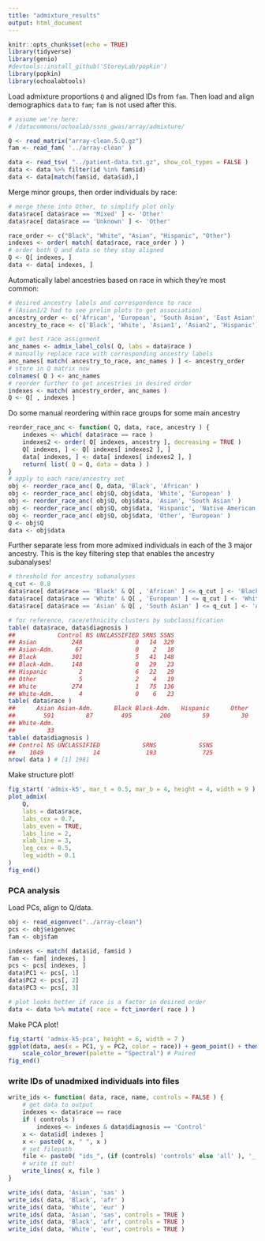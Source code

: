 ```yaml
---
title: "admixture_results"
output: html_document
---
```


```r
knitr::opts_chunk$set(echo = TRUE)
library(tidyverse)
library(genio)
#devtools::install_github('StoreyLab/popkin')
library(popkin)
library(ochoalabtools)
```

Load admixture proportions `Q` and aligned IDs from `fam`.
Then load and align demographics `data` to `fam`; `fam` is not used after this.
```r
# assume we're here:
# /datacommons/ochoalab/ssns_gwas/array/admixture/

Q <- read_matrix("array-clean.5.Q.gz") 
fam <- read_fam( '../array-clean' )

data <- read_tsv( "../patient-data.txt.gz", show_col_types = FALSE )
data <- data %>% filter(id %in% fam$id) 
data <- data[match(fam$id, data$id),]
```

Merge minor groups, then order individuals by race:
```r
# merge these into Other, to simplify plot only
data$race[ data$race == 'Mixed' ] <- 'Other'
data$race[ data$race == 'Unknown' ] <- 'Other'

race_order <- c("Black", "White", "Asian", "Hispanic", "Other")
indexes <- order( match( data$race, race_order ) )
# order both Q and data so they stay aligned
Q <- Q[ indexes, ]
data <- data[ indexes, ]
```

Automatically label ancestries based on race in which they're most common:
```r
# desired ancestry labels and correspondence to race
# (Asian1/2 had to see prelim plots to get association)
ancestry_order <- c('African', 'European', 'South Asian', 'East Asian', 'Native American')
ancestry_to_race <- c('Black', 'White', 'Asian1', 'Asian2', 'Hispanic')

# get best race assignment
anc_names <- admix_label_cols( Q, labs = data$race )
# manually replace race with corresponding ancestry labels
anc_names[ match( ancestry_to_race, anc_names ) ] <- ancestry_order
# store in Q matrix now
colnames( Q ) <- anc_names
# reorder further to get ancestries in desired order
indexes <- match( ancestry_order, anc_names )
Q <- Q[ , indexes ]
```

Do some manual reordering within race groups for some main ancestry
```r
reorder_race_anc <- function( Q, data, race, ancestry ) {
    indexes <- which( data$race == race )
    indexes2 <- order( Q[ indexes, ancestry ], decreasing = TRUE )
    Q[ indexes, ] <- Q[ indexes[ indexes2 ], ]
    data[ indexes, ] <- data[ indexes[ indexes2 ], ]
    return( list( Q = Q, data = data ) )
}
# apply to each race/ancestry set
obj <- reorder_race_anc( Q, data, 'Black', 'African' )
obj <- reorder_race_anc( obj$Q, obj$data, 'White', 'European' )
obj <- reorder_race_anc( obj$Q, obj$data, 'Asian', 'South Asian' )
obj <- reorder_race_anc( obj$Q, obj$data, 'Hispanic', 'Native American' )
obj <- reorder_race_anc( obj$Q, obj$data, 'Other', 'European' )
Q <- obj$Q
data <- obj$data
```

Further separate less from more admixed individuals in each of the 3 major ancestry.
This is the key filtering step that enables the ancestry subanalyses!
```r
# threshold for ancestry subanalyses
q_cut <- 0.8
data$race[ data$race == 'Black' & Q[ , 'African' ] <= q_cut ] <- 'Black-Adm.'
data$race[ data$race == 'White' & Q[ , 'European' ] <= q_cut ] <- 'White-Adm.'
data$race[ data$race == 'Asian' & Q[ , 'South Asian' ] <= q_cut ] <- 'Asian-Adm.'

# for reference, race/ethnicity clusters by subclassification
table( data$race, data$diagnosis )
##            Control NS UNCLASSIFIED SRNS SSNS
## Asian          248               0   14  329
## Asian-Adm.      67               0    2   18
## Black          301               5   41  148
## Black-Adm.     148               0   29   23
## Hispanic         2               6   22   29
## Other            5               2    4   19
## White          274               1   75  136
## White-Adm.       4               0    6   23
table( data$race )
##      Asian Asian-Adm.      Black Black-Adm.   Hispanic      Other      White 
##        591         87        495        200         59         30        486 
## White-Adm. 
##         33 
table( data$diagnosis )
## Control NS UNCLASSIFIED            SRNS            SSNS 
##    1049              14             193             725 
nrow( data ) # [1] 1981
```

Make structure plot!
```r
fig_start( 'admix-k5', mar_t = 0.5, mar_b = 4, height = 4, width = 9 )
plot_admix(
    Q,
    labs = data$race,
    labs_cex = 0.7,
    labs_even = TRUE,
    labs_line = 2,
    xlab_line = 3,
    leg_cex = 0.5,
    leg_width = 0.1
)
fig_end()
```

### PCA analysis

Load PCs, align to Q/data.
```r
obj <- read_eigenvec("../array-clean")
pcs <- obj$eigenvec
fam <- obj$fam

indexes <- match( data$id, fam$id )
fam <- fam[ indexes, ]
pcs <- pcs[ indexes, ]
data$PC1 <- pcs[, 1]
data$PC2 <- pcs[, 2]
data$PC3 <- pcs[, 3]

# plot looks better if race is a factor in desired order
data <- data %>% mutate( race = fct_inorder( race ) )
```

Make PCA plot!
```r
fig_start( 'admix-k5-pca', height = 6, width = 7 )
ggplot(data, aes(x = PC1, y = PC2, color = race)) + geom_point() + theme_classic() + labs(color = 'Race') +
    scale_color_brewer(palette = "Spectral") # Paired
fig_end()
```

### write IDs of unadmixed individuals into files

```r
write_ids <- function( data, race, name, controls = FALSE ) {
    # get data to output
    indexes <- data$race == race
    if ( controls )
        indexes <- indexes & data$diagnosis == 'Control'
    x <- data$id[ indexes ]
    x <- paste0( x, " ", x )
    # set filepath
    file <- paste0( "ids_", (if (controls) 'controls' else 'all' ), '_', name, ".txt" )
    # write it out!
    write_lines( x, file )
}

write_ids( data, 'Asian', 'sas' )
write_ids( data, 'Black', 'afr' )
write_ids( data, 'White', 'eur' )
write_ids( data, 'Asian', 'sas', controls = TRUE )
write_ids( data, 'Black', 'afr', controls = TRUE )
write_ids( data, 'White', 'eur', controls = TRUE )
```


